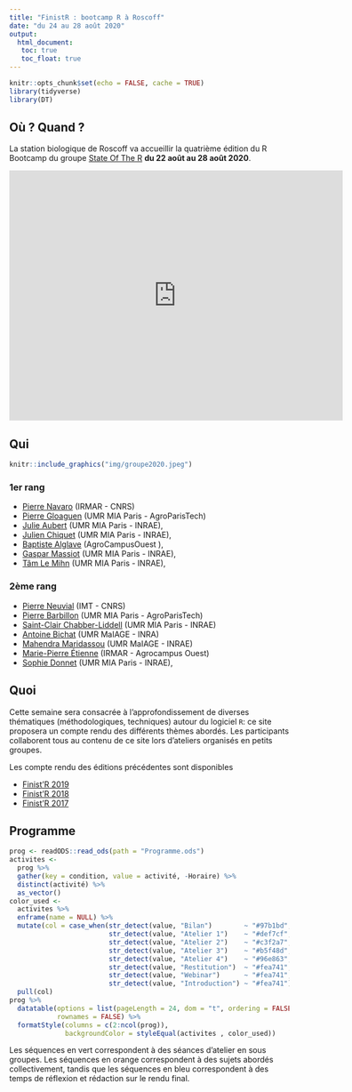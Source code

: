```yaml
---
title: "FinistR : bootcamp R à Roscoff"
date: "du 24 au 28 août 2020"
output: 
  html_document:
   toc: true
   toc_float: true
---
```


```r
knitr::opts_chunk$set(echo = FALSE, cache = TRUE)
library(tidyverse)
library(DT)
```

## Où ? Quand ?

La station biologique de Roscoff va accueillir  la quatrième édition du R Bootcamp  du groupe  [State Of The R](https://stateofther.github.io/) **du 22 août  au 28 août 2020**.

<iframe src="https://www.google.com/maps/embed?pb=!1m17!1m11!1m3!1d863.0230997053625!2d-3.987533179360306!3d48.72647094495075!2m2!1f0!2f0!3m2!1i1024!2i768!4f13.1!3m3!1m2!1s0x4813e153cbdda967%3A0x6cd2956ee2bb8cfb!2sStation+Biologique+de+Roscoff!5e1!3m2!1sfr!2sfr!4v1557410926937!5m2!1sfr!2sfr" width="600" height="450" frameborder="0" style="border:0" allowfullscreen></iframe>


## Qui

```r
knitr::include_graphics("img/groupe2020.jpeg")
```

### 1er rang

- [Pierre Navaro](https://irmar.univ-rennes1.fr/interlocuteurs/pierre-navaro) (IRMAR - CNRS)
- [Pierre Gloaguen](https://papayoun.github.io/) (UMR MIA Paris - AgroParisTech)
- [Julie Aubert](https://www6.inra.fr/mia-paris/Equipes/Membres/Julie-Aubert) (UMR MIA Paris - INRAE),
- [Julien Chiquet](https://jchiquet.github.io) (UMR MIA Paris - INRAE),
- [Baptiste Alglave](https://halieutique.agrocampus-ouest.fr/fr/personne/303) (AgroCampusOuest ),
- [Gaspar Massiot](https://gasparmassiot.wordpress.com/) (UMR MIA Paris - INRAE),
- [Tâm Le Mihn](https://www.linkedin.com/in/tamleminh/?originalSubdomain=fr) (UMR MIA Paris - INRAE),

### 2ème rang

- [Pierre Neuvial](https://www.math.univ-toulouse.fr/~pneuvial/) (IMT - CNRS)
- [Pierre Barbillon](https://www6.inra.fr/mia-paris/Equipes/Membres/Pierre-Barbillon) (UMR MIA Paris - AgroParisTech)
- [Saint-Clair Chabber-Liddell](https://github.com/Chabert-Liddell) (UMR MIA Paris - INRAE)
- [Antoine Bichat](https://abichat.github.io/) (UMR MaIAGE - INRA)
- [Mahendra Maridassou](https://mahendra-mariadassou.github.io/) (UMR MaIAGE - INRAE)
- [Marie-Pierre Étienne](https://marieetienne.github.io/) (IRMAR - Agrocampus Ouest)
- [Sophie Donnet](https://www6.inra.fr/mia-paris/Equipes/Membres/Sophie-Donnet) (UMR MIA Paris - INRAE),


## Quoi

Cette semaine sera consacrée  à l'approfondissement de diverses thématiques (méthodologiques, techniques) autour du logiciel `R`: ce site proposera un compte rendu des différents thèmes abordés. Les participants collaborent tous au contenu de ce site lors d'ateliers organisés en petits groupes.

Les compte rendu des éditions précédentes sont disponibles 

  - [Finist'R 2019](https://stateofther.github.io/finistR2019/)
  - [Finist'R 2018](https://stateofther.github.io/finistR2018/)
  - [Finist'R 2017](https://stateofther.github.io/finistR2017/)

## Programme 

```r
prog <- readODS::read_ods(path = "Programme.ods") 
activites <-
  prog %>%  
  gather(key = condition, value = activité, -Horaire) %>%  
  distinct(activité) %>% 
  as_vector()
color_used <-
  activites %>%
  enframe(name = NULL) %>%
  mutate(col = case_when(str_detect(value, "Bilan")        ~ "#97b1bd",
                         str_detect(value, "Atelier 1")    ~ "#def7cf",
                         str_detect(value, "Atelier 2")    ~ "#c3f2a7",
                         str_detect(value, "Atelier 3")    ~ "#b5f48d",
                         str_detect(value, "Atelier 4")    ~ "#96e863",
                         str_detect(value, "Restitution")  ~ "#fea741",
                         str_detect(value, "Webinar")      ~ "#fea741",
                         str_detect(value, "Introduction") ~ "#fea741")) %>% 
  pull(col)
prog %>% 
  datatable(options = list(pageLength = 24, dom = "t", ordering = FALSE),
            rownames = FALSE) %>%
  formatStyle(columns = c(2:ncol(prog)),
              backgroundColor = styleEqual(activites , color_used))
```

Les séquences en vert correspondent à des séances d'atelier en sous groupes. Les séquences en orange correspondent à des sujets abordés collectivement, tandis que les séquences en bleu correspondent à des temps de réflexion et rédaction sur le rendu final.
